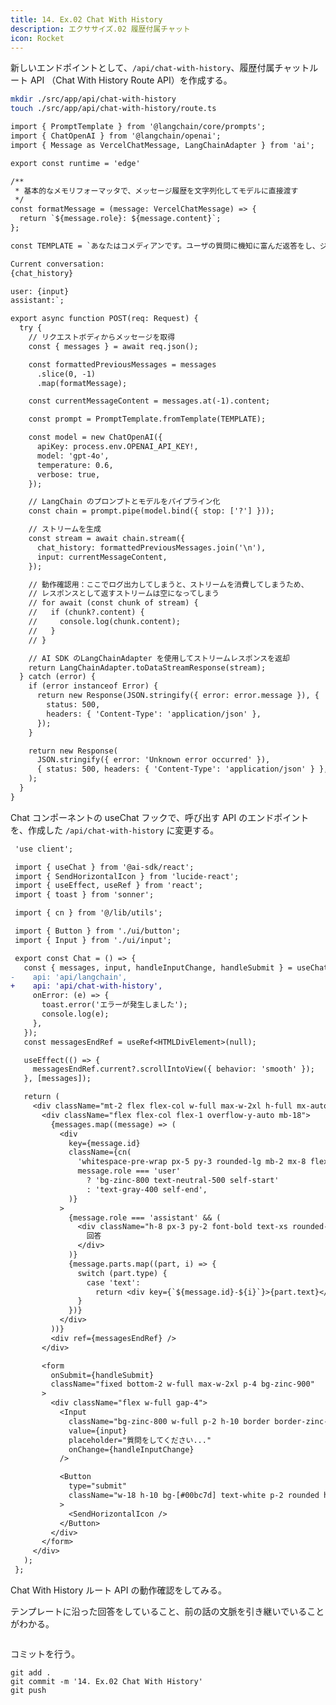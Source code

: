 ```yaml
---
title: 14. Ex.02 Chat With History
description: エクササイズ.02 履歴付属チャット
icon: Rocket
---
```


新しいエンドポイントとして、`/api/chat-with-history`、履歴付属チャットルート API （Chat With History Route API）を作成する。

```bash title="Terminal"
mkdir ./src/app/api/chat-with-history
touch ./src/app/api/chat-with-history/route.ts
```

```diff title="src/app/api/chat-with-history/route.ts"
import { PromptTemplate } from '@langchain/core/prompts';
import { ChatOpenAI } from '@langchain/openai';
import { Message as VercelChatMessage, LangChainAdapter } from 'ai';

export const runtime = 'edge'

/**
 * 基本的なメモリフォーマッタで、メッセージ履歴を文字列化してモデルに直接渡す
 */
const formatMessage = (message: VercelChatMessage) => {
  return `${message.role}: ${message.content}`;
};

const TEMPLATE = `あなたはコメディアンです。ユーザの質問に機知に富んだ返答をし、ジョークを言います。

Current conversation:
{chat_history}

user: {input}
assistant:`;

export async function POST(req: Request) {
  try {
    // リクエストボディからメッセージを取得
    const { messages } = await req.json();

    const formattedPreviousMessages = messages
      .slice(0, -1)
      .map(formatMessage);

    const currentMessageContent = messages.at(-1).content;

    const prompt = PromptTemplate.fromTemplate(TEMPLATE);

    const model = new ChatOpenAI({
      apiKey: process.env.OPENAI_API_KEY!,
      model: 'gpt-4o',
      temperature: 0.6,
      verbose: true,
    });

    // LangChain のプロンプトとモデルをパイプライン化
    const chain = prompt.pipe(model.bind({ stop: ['?'] }));

    // ストリームを生成
    const stream = await chain.stream({
      chat_history: formattedPreviousMessages.join('\n'),
      input: currentMessageContent,
    });

    // 動作確認用：ここでログ出力してしまうと、ストリームを消費してしまうため、
    // レスポンスとして返すストリームは空になってしまう
    // for await (const chunk of stream) {
    //   if (chunk?.content) {
    //     console.log(chunk.content);
    //   }
    // }

    // AI SDK のLangChainAdapter を使用してストリームレスポンスを返却
    return LangChainAdapter.toDataStreamResponse(stream);
  } catch (error) {
    if (error instanceof Error) {
      return new Response(JSON.stringify({ error: error.message }), {
        status: 500,
        headers: { 'Content-Type': 'application/json' },
      });
    }

    return new Response(
      JSON.stringify({ error: 'Unknown error occurred' }),
      { status: 500, headers: { 'Content-Type': 'application/json' } },
    );
  }
}
```

Chat コンポーネントの useChat フックで、呼び出す API のエンドポイントを、作成した `/api/chat-with-history` に変更する。

```diff title="src/components/chat.tsx"
 'use client';

 import { useChat } from '@ai-sdk/react';
 import { SendHorizontalIcon } from 'lucide-react';
 import { useEffect, useRef } from 'react';
 import { toast } from 'sonner';

 import { cn } from '@/lib/utils';

 import { Button } from './ui/button';
 import { Input } from './ui/input';

 export const Chat = () => {
   const { messages, input, handleInputChange, handleSubmit } = useChat({
-    api: 'api/langchain',
+    api: 'api/chat-with-history',
     onError: (e) => {
       toast.error('エラーが発生しました');
       console.log(e);
     },
   });
   const messagesEndRef = useRef<HTMLDivElement>(null);

   useEffect(() => {
     messagesEndRef.current?.scrollIntoView({ behavior: 'smooth' });
   }, [messages]);

   return (
     <div className="mt-2 flex flex-col w-full max-w-2xl h-full mx-auto gap-2 bg-zinc-900 overflow-hidden">
       <div className="flex flex-col flex-1 overflow-y-auto mb-18">
         {messages.map((message) => (
           <div
             key={message.id}
             className={cn(
               'whitespace-pre-wrap px-5 py-3 rounded-lg mb-2 mx-8 flex gap-2',
               message.role === 'user'
                 ? 'bg-zinc-800 text-neutral-500 self-start'
                 : 'text-gray-400 self-end',
             )}
           >
             {message.role === 'assistant' && (
               <div className="h-8 px-3 py-2 font-bold text-xs rounded-lg bg-[#ff6467]/20 text-zinc-500 w-auto whitespace-nowrap">
                 回答
               </div>
             )}
             {message.parts.map((part, i) => {
               switch (part.type) {
                 case 'text':
                   return <div key={`${message.id}-${i}`}>{part.text}</div>;
               }
             })}
           </div>
         ))}
         <div ref={messagesEndRef} />
       </div>

       <form
         onSubmit={handleSubmit}
         className="fixed bottom-2 w-full max-w-2xl p-4 bg-zinc-900"
       >
         <div className="flex w-full gap-4">
           <Input
             className="bg-zinc-800 w-full p-2 h-10 border border-zinc-700 rounded shadow-xl text-white placeholder:text-neutral-400"
             value={input}
             placeholder="質問をしてください..."
             onChange={handleInputChange}
           />

           <Button
             type="submit"
             className="w-18 h-10 bg-[#00bc7d] text-white p-2 rounded hover:bg-emerald-900 hover:cursor-pointer hover:text-white/40"
           >
             <SendHorizontalIcon />
           </Button>
         </div>
       </form>
     </div>
   );
 };
```

Chat With History ルート API の動作確認をしてみる。

テンプレートに沿った回答をしていること、前の話の文脈を引き継いでいることがわかる。

<img
  src="/hands-on/01-basic-rag-app/14_ex02_chat_with_history/test_chat_with_history_route_api.webp"
  alt=""
/>

コミットを行う。

```shell title="Terminal"
git add .
git commit -m '14. Ex.02 Chat With History'
git push
```
